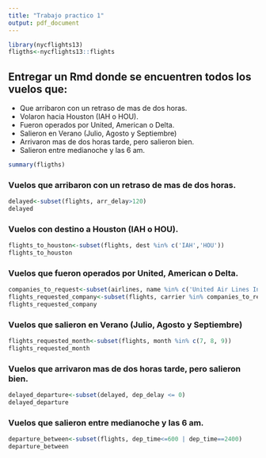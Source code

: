 ```yaml
---
title: "Trabajo practico 1"
output: pdf_document
---
```


```r
library(nycflights13)
fligths<-nycflights13::flights
```

## Entregar un Rmd donde se encuentren todos los vuelos que:
* Que arribaron con un retraso de mas de dos horas.
* Volaron hacia Houston (IAH o HOU).
* Fueron operados por United, American o Delta.
* Salieron en Verano (Julio, Agosto y Septiembre)
* Arrivaron mas de dos horas tarde, pero salieron bien.
* Salieron entre medianoche y las 6 am.

```r
summary(fligths)
```

### Vuelos que arribaron con un retraso de mas de dos horas.
```r
delayed<-subset(flights, arr_delay>120)
delayed
```
### Vuelos con destino a Houston (IAH o HOU).
```r
flights_to_houston<-subset(flights, dest %in% c('IAH','HOU'))
flights_to_houston
```
### Vuelos que fueron operados por United, American o Delta.
```r
companies_to_request<-subset(airlines, name %in% c('United Air Lines Inc.', 'American Airlines Inc.', 'Delta Air Lines Inc.'))
flights_requested_company<-subset(flights, carrier %in% companies_to_request$carrier)
flights_requested_company
```
### Vuelos que salieron en Verano (Julio, Agosto y Septiembre)
```r
flights_requested_month<-subset(flights, month %in% c(7, 8, 9))
flights_requested_month
```
### Vuelos que arrivaron mas de dos horas tarde, pero salieron bien.
```r
delayed_departure<-subset(delayed, dep_delay <= 0)
delayed_departure
```
### Vuelos que salieron entre medianoche y las 6 am.
```r
departure_between<-subset(flights, dep_time<=600 | dep_time==2400)
departure_between
```
